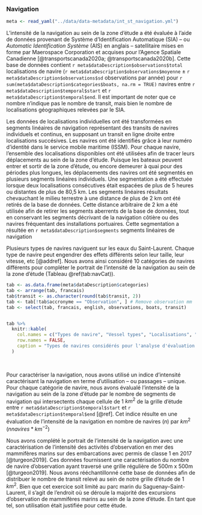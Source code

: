 ### Navigation

```r
meta <- read_yaml("../data/data-metadata/int_st_navigation.yml")
```

L'intensité de la navigation au sein de la zone d'étude a été évaluée à l'aide
de données provenant de Système d'Identification Automatique (SIA) -- ou
*Automatic Identification Système* (AIS) en anglais -- satellitaire mises en forme
par Maerospace Corporation et acquises pour l'Agence Spatiale Canadienne
[@transportscanada2020a; @transportscanada2020b].
Cette base de données contient `r meta$dataDescription$observations$total`
localisations de navire (`r meta$dataDescription$observations$moyenne` $\pm$ `r meta$dataDescription$observations$sd` observations par année) pour
`r sum(meta$dataDescription$categories$boats, na.rm = TRUE)` navires entre
`r meta$dataDescription$temporal$start` et `r meta$dataDescription$temporal$end`.
Il est important de noter que ce nombre n'indique pas le nombre de transit, mais
bien le nombre de localisations géographiques relevées par le SIA.

Les données de localisations individuelles ont été transformées en segments linéaires
de navigation représentant des transits de navires individuels et continus, en
supposant un transit en ligne droite entre localisations succésives.
Les navires ont été identifiés grâce à leur numéro d'identité dans le service mobile
maritime (ISSM).
Pour chaque navire, l'ensemble des localisations disponibles ont été utilisées
afin de tracer leurs déplacements au sein de la zone d'étude.
Puisque les bateaux peuvent entrer et sortir de la zone d'étude, ou encore
demeurer à quai pour des périodes plus longues, les déplacements des navires ont
été segmentés en plusieurs segments linéaires individuels.
Une segmentation a été effectuée lorsque deux localisations consécutives était
espacées de plus de 5 heures ou distantes de plus de 80,5 km.
Les segments linéaires résultats chevauchant le milieu terrestre à une distance
de plus de 2 km ont été retirés de la base de données. Cette distance arbitraire
de 2 km a été utilisée afin de retirer les segments aberrents de la base de données,
tout en conservant les segments décrivant de la navigation côtière ou des navires
fréquentant des installations portuaires.
Cette segmentation a résultée en `r meta$dataDescription$segments` segments
linéaires de navigation


<!-- TODO: Paragraphe sur différents types de navires et leurs effets environnementaux potentiels -->
Plusieurs types de navires naviguent sur les eaux du Saint-Laurent. Chaque type
de navire peut engendrer des effets différents selon leur taille, leur vitesse,
etc <!-- Compléter liste + référence --> [@addref].
Nous avons ainsi considéré 10 catégories de navires différents pour compléter le portrait
de l'intensité de la navigation au sein de la zone d'étude (Tableau \@ref(tab:navCat)).


```r
tab <- as.data.frame(meta$dataDescription$categories)
tab <- arrange(tab, francais)
tab$transit <- as.character(round(tab$transit, 2))
tab <- tab[!tab$accronyme == "Observation", ] # Remove observation mm
tab <- select(tab, francais, english, observations, boats, transit)


tab %>%
  knitr::kable(
    col.names = c("Types de navire", "Vessel types", "Localisations", "Navires","Transits$^*$"),
    row.names = FALSE,
    caption = "Types de navires considérés pour l'analyse d'évaluation des effets cumulatifs et disponible par les données de Système d'Identification Automatique [@transportscanada2020a; @transportscanada2020b]. $^*$Nombre de transits par $km^2$ par année."
  )
```

<br/>

Pour caractériser la navigation, nous avons
utilisé un indice d'intensité caractérisant la navigation en terme d'utilisation
-- ou passages -- unique. Pour chaque catégorie de navire, nous avons évalualé
l'intensité de la navigation au sein de la zone d'étude par le nombre
de segments de navigation qui intersectents chaque cellule de 1 $km^2$ de la
grille d'étude entre `r meta$dataDescription$temporal$start` et
`r meta$dataDescription$temporal$end` [@ref].
Cet indice résulte en une évaluation de l'intensité de la navigation en
nombre de navires ($n$) par $km^2$ ($n navires * km^{-2}$)




Nous avons complété le portrait de l'intensité de la navigation avec une
caractérisation de l'intensité des activités d'observation en mer des
mammifères marins sur des embarcations avec permis de classe 1 en 2017
[@turgeon2019].
Ces données fournissent une caractérisation du nombre de navire d'observation
ayant traversé une grille régulière de 500m x 500m [@turgeon2019].
Nous avons rééchantillonné cette base de données afin de distribuer le nombre de
transit relevé au sein de notre grille d'étude de 1 $km^2$.
Bien que cet exercice soit limité au parc marin du
Saguenay–Saint-Laurent, il s'agit de l'endroit où se déroule la majorité des
excursions d'observation de mammifères marins au sein de la zone d'étude.
En tant que tel, son utilisation était justifiée pour cette étude.


<!--
Ressources pertinentes:

- [AIS MESSAGES](https://www.navcen.uscg.gov/?pageName=AISMessages)
- [Marine cadastre](https://www.marinecadastre.gov/tools/)
- [Track builder tutorial](https://coast.noaa.gov/data/digitalcoast/pdf/track-builder-tutorial.pdf)
- [Marine regions](https://www.marineregions.org/gazetteer.php?p=details&id=62961)
- [Diva-GIS](https://www.diva-gis.org/gdata)
- [Marine Cadastre Track Builder](https://coast.noaa.gov/digitalcoast/tools/track-builder.html)





##### Visualisation

Rapport 2009 au parc marin
2 types d'informations
Intensité en terme d'utilisation unique (passages)
Temps d'utilisation (passage rapide, ou très long)
Dépend du type de pression qu'on veut effectuer
Zones 50%, genre 50% du temps de navigation s'y passe
Zones d'ancrages pas enlevées, zone des rasades
Largeur
Vitesse d'un navire
Interprétation et les nuances, expliquer les limites, les nuances, etc.

AIS A vs B? Qu'est-ce que j'ai entre les mains
Densité?

Vitesse :
Indépendant du segment ligne
SOG par rapport
Biais des vitesses plus faibles si on ne fait pas le distance weighted speed (à voir)

Hubard article sur les données AIS et les vitesses


##### Lecture

- https://pdfs.semanticscholar.org/908d/93279526e373b2d03fcd5cd987d67d240302.pdf
- https://www.erudit.org/en/journals/natcan/1900-v1-n1-natcan03735/1047154ar.pdf
- https://ouvert.canada.ca/data/fr/dataset/6ab2803a-aace-4e60-83ed-44a7e0ccd1d8
- https://www.marinfo.gc.ca/fr/publications/vn200.php
- http://complexity.ok.ubc.ca/files/2013/05/Rapport-sur-le-trafic-maritime-dans-le-PMSSL-en-2007_Chion-et-al_version-finale.pdf
- https://pubmed.ncbi.nlm.nih.gov/26093451/
- https://www.youtube.com/watch?v=kloW8F5ChhQ
- https://wwf.ca/fr/habitat/ocean/la-navigation-dans-les-aires-marines-protegees/
- https://wwf.ca/wp-content/uploads/2021/02/WWF-MPA-2-Impacts-Marine-Birds-v6.pdf
- https://wwf.ca/wp-content/uploads/2021/02/WWF-MPA-3-Impacts-Benthic-Habitat-v4.pdf
- https://wwf.ca/wp-content/uploads/2021/02/WWF-MPA-4-Impacts-Marine-Habitat-v4.pdf
- https://www.dfo-mpo.gc.ca/csas-sccs/Publications/ResDocs-DocRech/2016/2016_090-fra.html
- https://parlonstransport.ca/comprendre-les-effets-des-navires-sur-les-milieux-cotiers
- https://parlonstransport.ca/ectm
- https://globalfishingwatch.org/our-technology/
- https://github.com/GlobalFishingWatch/4wings/blob/develop/src/importer/README.md


##### Infos -->
